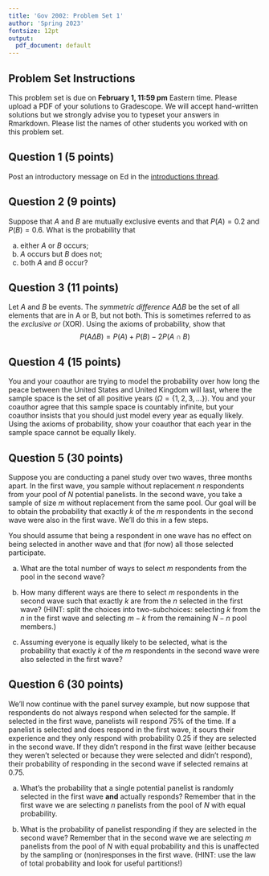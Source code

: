 ```yaml
---
title: 'Gov 2002: Problem Set 1'
author: 'Spring 2023'
fontsize: 12pt
output:
  pdf_document: default
---
```



## Problem Set Instructions 

This problem set is due on **February 1, 11:59 pm** Eastern time. Please upload a PDF of your solutions to Gradescope. We will accept hand-written solutions but we strongly advise you to typeset your answers in Rmarkdown. Please list the names of other students you worked with on this problem set. 

## Question 1 (5 points)


Post an introductory message on Ed in the [introductions thread](https://edstem.org/us/courses/31660/discussion/2451304).

## Question 2 (9 points)
Suppose that $A$ and $B$ are mutually exclusive events and that $P(A) = 0.2$ and $P(B) = 0.6$. What is the probability that

a. either $A$ or $B$ occurs;
b. $A$ occurs but $B$ does not;
c. both $A$ and $B$ occur?





## Question 3 (11 points)


Let $A$ and $B$ be events. The *symmetric difference* $A \Delta B$ be the set of all elements that are in A or B, but not both. This is sometimes referred to as the *exclusive or* (XOR). Using the axioms of probability, show that 
$$
P(A \Delta B) = P(A) + P(B) - 2P(A \cap B)
$$









## Question 4 (15 points)

You and your coauthor are trying to model the probability over how long the peace between the United States and United Kingdom will last, where the sample space is the set of all positive years ($\Omega = \{1, 2, 3, \ldots\}$). You and your coauthor agree that this sample space is countably infinite, but your coauthor insists that you should just model every year as equally likely. Using the axioms of probability, show your coauthor that each year in the sample space cannot be equally likely. 






## Question 5 (30 points)

Suppose you are conducting a panel study over two waves, three months apart. In the first wave, you sample without replacement $n$ respondents from your pool of $N$ potential panelists. In the second wave, you take a sample of size $m$ without replacement from the same pool. Our goal will be to obtain the probability that exactly $k$ of the $m$ respondents in the second wave were also in the first wave. We'll do this in a few steps. 

You should assume that being a respondent in one wave has no effect on being selected in another wave and that (for now) all those selected participate. 

a. What are the total number of ways to select $m$ respondents from the pool in the second wave?

b. How many different ways are there to select $m$ respondents in the second wave such that exactly $k$ are from the $n$ selected in the first wave? (HINT: split the choices into two-subchoices: selecting $k$ from the $n$ in the first wave and selecting $m - k$ from the remaining $N - n$ pool members.)

c. Assuming everyone is equally likely to be selected, what is the probability that exactly $k$ of the $m$ respondents in the second wave were also selected in the first wave?










## Question 6 (30 points)

We'll now continue with the panel survey example, but now suppose that respondents do not always respond when selected for the sample. If selected in the first wave, panelists will respond 75% of the time. If a panelist is selected and does respond in the first wave, it sours their experience and they only respond with probability 0.25 if they are selected in the second wave. If they didn't respond in the first wave (either because they weren't selected or because they were selected and didn't respond), their probability of responding in the second wave if selected remains at 0.75. 


a. What's the probability that a single potential panelist is randomly selected in the first wave **and** actually responds? Remember that in the first wave we are selecting $n$ panelists from the pool of $N$ with equal probability.

b. What is the probability of panelist responding if they are selected in the second wave? Remember that in the second wave we are selecting $m$ panelists from the pool of $N$ with equal probability and this is unaffected by the sampling or (non)responses in the first wave.   (HINT: use the law of total probability and look for useful partitions!)





